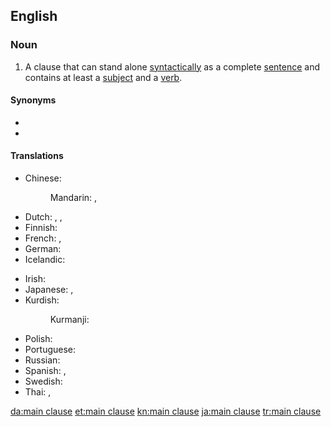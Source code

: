 {{also|main-clause}}
==English==

===Noun===
{{en-noun|head=[[main]] [[clause]]}}

# {{lb|en|grammar}} A clause that can stand alone [[syntactically]] as a complete [[sentence]] and contains at least a [[subject]] and a [[verb]].

====Synonyms====
* {{l|en|independent clause}}
* {{l|en|matrix clause}}

====Translations====
{{trans-top|grammar: clause that can stand alone syntactically}}
* Chinese:
*: Mandarin: {{t|cmn|主要小句|tr=zhǔyào xiǎojù|sc=Hani}}, {{t+|cmn|主句|tr=zhǔjù|sc=Hani}}
* Dutch: {{t+|nl|hoofdzin|m}}, {{t|nl|bevestigende zin|m}}, {{t|nl|enkelvoudige zin|m}}
* Finnish: {{t+|fi|päälause}}
* French: {{t-check|fr|phrase affirmative|f}}, {{t-check|fr|proposition simple|f}}
* German: {{t+|de|Hauptsatz|m}}
* Icelandic: {{t+|is|aðalsetning|f}}
{{trans-mid}}
* Irish: {{t|ga|príomhchlásal|m}}
* Japanese: {{t+|ja|主文|tr=しゅぶん, jūbun|sc=Jpan}}, {{t|ja|主節|tr=しゅせつ, shusetsu|sc=Jpan}}
* Kurdish:
*: Kurmanji: {{t|kmr|hevoka sereke|f}}
* Polish: {{t|pl|zdanie główne|n}}
* Portuguese: {{t|pt|[[oração]] [[coordenada]]|f}}
* Russian: {{t|ru|гла́вное предложе́ние|n}}
* Spanish: {{t|es|oración afirmativa|f}}, {{t+|es|oración simple|f}}
* Swedish: {{t|sv|huvudsats|c}}
* Thai: {{t|th|มุขยประโยค}}, {{t|th|ประโยคหลัก}}
{{trans-bottom}}

[[da:main clause]]
[[et:main clause]]
[[kn:main clause]]
[[ja:main clause]]
[[tr:main clause]]